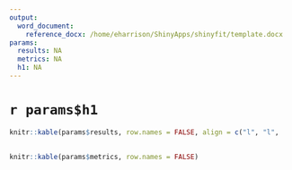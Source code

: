 ```yaml
---
output:
  word_document:
    reference_docx: /home/eharrison/ShinyApps/shinyfit/template.docx
params:
  results: NA
  metrics: NA
  h1: NA
---
```


# `r params$h1`

```r
knitr::kable(params$results, row.names = FALSE, align = c("l", "l", 
																															"r", "r", "r", "r", "r", "r", "r"))
```

```r
knitr::kable(params$metrics, row.names = FALSE)
```
